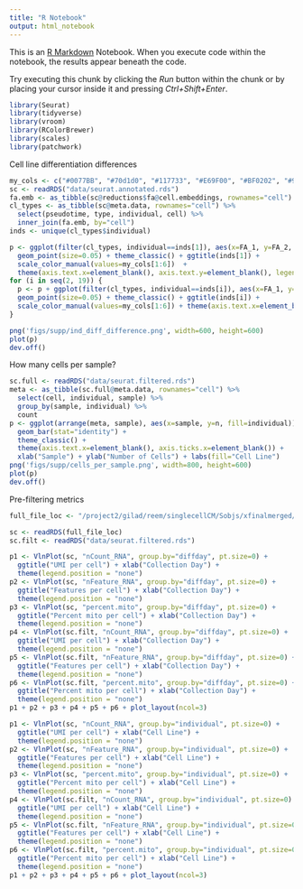 ```yaml
---
title: "R Notebook"
output: html_notebook
---
```


This is an [R Markdown](http://rmarkdown.rstudio.com) Notebook. When you execute code within the notebook, the results appear beneath the code. 

Try executing this chunk by clicking the *Run* button within the chunk or by placing your cursor inside it and pressing *Ctrl+Shift+Enter*. 

```r
library(Seurat)
library(tidyverse)
library(vroom)
library(RColorBrewer)
library(scales)
library(patchwork)
```

Cell line differentiation differences
```r
my_cols <- c("#0077BB", "#70d1d0", "#117733", "#E69F00", "#BF0202", "#9640CE", "#949494")
sc <- readRDS("data/seurat.annotated.rds")
fa.emb <- as_tibble(sc@reductions$fa@cell.embeddings, rownames="cell")
cl_types <- as_tibble(sc@meta.data, rownames="cell") %>%
  select(pseudotime, type, individual, cell) %>%
  inner_join(fa.emb, by="cell")
inds <- unique(cl_types$individual)

p <- ggplot(filter(cl_types, individual==inds[1]), aes(x=FA_1, y=FA_2, color=type)) +
  geom_point(size=0.05) + theme_classic() + ggtitle(inds[1]) +
  scale_color_manual(values=my_cols[1:6])  +
  theme(axis.text.x=element_blank(), axis.text.y=element_blank(), legend.position="none")
for (i in seq(2, 19)) {
  p <- p + ggplot(filter(cl_types, individual==inds[i]), aes(x=FA_1, y=FA_2, color=type)) +
  geom_point(size=0.05) + theme_classic() + ggtitle(inds[i]) +
  scale_color_manual(values=my_cols[1:6]) + theme(axis.text.x=element_blank(), axis.text.y=element_blank(), legend.position="none")
}

png('figs/supp/ind_diff_difference.png', width=600, height=600)
plot(p)
dev.off()
```

How many cells per sample?
```r
sc.full <- readRDS("data/seurat.filtered.rds")
meta <- as_tibble(sc.full@meta.data, rownames="cell") %>%
  select(cell, individual, sample) %>%
  group_by(sample, individual) %>%
  count
p <- ggplot(arrange(meta, sample), aes(x=sample, y=n, fill=individual)) + 
  geom_bar(stat="identity") +
  theme_classic() + 
  theme(axis.text.x=element_blank(), axis.ticks.x=element_blank()) +
  xlab("Sample") + ylab("Number of Cells") + labs(fill="Cell Line")
png('figs/supp/cells_per_sample.png', width=800, height=600)
plot(p)
dev.off()
```

Pre-filtering metrics
```r
full_file_loc <- "/project2/gilad/reem/singlecellCM/Sobjs/xfinalmerged/Sobj_allrounds_finalmerged_withNA_demuxlabelsastry2.rds"

sc <- readRDS(full_file_loc)
sc.filt <- readRDS("data/seurat.filtered.rds")

p1 <- VlnPlot(sc, "nCount_RNA", group.by="diffday", pt.size=0) + 
  ggtitle("UMI per cell") + xlab("Collection Day") +
  theme(legend.position = "none")
p2 <- VlnPlot(sc, "nFeature_RNA", group.by="diffday", pt.size=0) + 
  ggtitle("Features per cell") + xlab("Collection Day") +
  theme(legend.position = "none")
p3 <- VlnPlot(sc, "percent.mito", group.by="diffday", pt.size=0) + 
  ggtitle("Percent mito per cell") + xlab("Collection Day") +
  theme(legend.position = "none")
p4 <- VlnPlot(sc.filt, "nCount_RNA", group.by="diffday", pt.size=0) + 
  ggtitle("UMI per cell") + xlab("Collection Day") +
  theme(legend.position = "none")
p5 <- VlnPlot(sc.filt, "nFeature_RNA", group.by="diffday", pt.size=0) + 
  ggtitle("Features per cell") + xlab("Collection Day") +
  theme(legend.position = "none")
p6 <- VlnPlot(sc.filt, "percent.mito", group.by="diffday", pt.size=0) + 
  ggtitle("Percent mito per cell") + xlab("Collection Day") +
  theme(legend.position = "none")
p1 + p2 + p3 + p4 + p5 + p6 + plot_layout(ncol=3)

p1 <- VlnPlot(sc, "nCount_RNA", group.by="individual", pt.size=0) + 
  ggtitle("UMI per cell") + xlab("Cell Line") +
  theme(legend.position = "none")
p2 <- VlnPlot(sc, "nFeature_RNA", group.by="individual", pt.size=0) + 
  ggtitle("Features per cell") + xlab("Cell Line") +
  theme(legend.position = "none")
p3 <- VlnPlot(sc, "percent.mito", group.by="individual", pt.size=0) + 
  ggtitle("Percent mito per cell") + xlab("Cell Line") +
  theme(legend.position = "none")
p4 <- VlnPlot(sc.filt, "nCount_RNA", group.by="individual", pt.size=0) + 
  ggtitle("UMI per cell") + xlab("Cell Line") +
  theme(legend.position = "none")
p5 <- VlnPlot(sc.filt, "nFeature_RNA", group.by="individual", pt.size=0) + 
  ggtitle("Features per cell") + xlab("Cell Line") +
  theme(legend.position = "none")
p6 <- VlnPlot(sc.filt, "percent.mito", group.by="individual", pt.size=0) + 
  ggtitle("Percent mito per cell") + xlab("Cell Line") +
  theme(legend.position = "none")
p1 + p2 + p3 + p4 + p5 + p6 + plot_layout(ncol=3)
```


